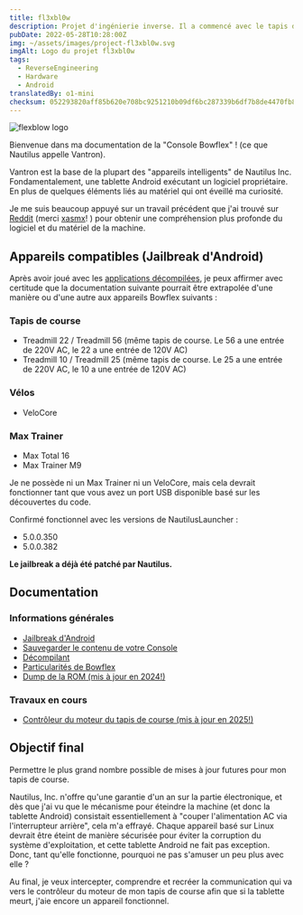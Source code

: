 ```yaml
---
title: fl3xbl0w
description: Projet d'ingénierie inverse. Il a commencé avec le tapis de course Bowflex Treadmill 22 mais s'est généralisé à toute machine Android vendue par Nautilus Inc. (Nautilus, Bowflex, Schwinn).
pubDate: 2022-05-28T10:28:00Z
img: ~/assets/images/project-fl3xbl0w.svg
imgAlt: Logo du projet fl3xbl0w
tags:
  - ReverseEngineering
  - Hardware
  - Android
translatedBy: o1-mini
checksum: 052293820aff85b620e708bc9251210b09df6bc287339b6df7b8de4470fb8540
---
```



<Image src={HeaderImage} alt="flexblow logo" format="webp" width={800} />

Bienvenue dans ma documentation de la "Console Bowflex" ! (ce que Nautilus appelle Vantron).

Vantron est la base de la plupart des "appareils intelligents" de Nautilus Inc. Fondamentalement, une tablette Android exécutant un logiciel propriétaire. En plus de quelques éléments liés au matériel qui ont éveillé ma curiosité.

Je me suis beaucoup appuyé sur un travail précédent que j'ai trouvé sur [Reddit](https://www.reddit.com/r/Bowflex/comments/mi8wdo/unlocking_bowflex_velocore/) (merci [xasmx](https://www.reddit.com/user/xasmx/)! ) pour obtenir une compréhension plus profonde du logiciel et du matériel de la machine.

## Appareils compatibles (Jailbreak d'Android)

Après avoir joué avec les <a href="/fr/projects/fl3xbl0w/decompiling" target="_self">applications décompilées</a>, je peux affirmer avec certitude que la documentation suivante pourrait être extrapolée d'une manière ou d'une autre aux appareils Bowflex suivants :

### Tapis de course

- Treadmill 22 / Treadmill 56 (même tapis de course. Le 56 a une entrée de 220V AC, le 22 a une entrée de 120V AC)
- Treadmill 10 / Treadmill 25 (même tapis de course. Le 25 a une entrée de 220V AC, le 10 a une entrée de 120V AC)

### Vélos

- VeloCore

### Max Trainer

- Max Total 16
- Max Trainer M9

Je ne possède ni un Max Trainer ni un VeloCore, mais cela devrait fonctionner tant que vous avez un port USB disponible basé sur les découvertes du code.

Confirmé fonctionnel avec les versions de NautilusLauncher :

- 5.0.0.350
- 5.0.0.382

**Le jailbreak a déjà été patché par Nautilus.**

## Documentation

### Informations générales

- <a href="/fr/projects/fl3xbl0w/jailbreak" target="_self">
    Jailbreak d'Android
  </a>
- <a href="/fr/projects/fl3xbl0w/backup" target="_self">
    Sauvegarder le contenu de votre Console
  </a>
- <a href="/fr/projects/fl3xbl0w/decompiling" target="_self">
    Décompilant
  </a>
- <a href="/fr/projects/fl3xbl0w/quirks" target="_self">
    Particularités de Bowflex
  </a>
- <a href="/fr/projects/fl3xbl0w/romdump" target="_self">
    Dump de la ROM (mis à jour en 2024!)
  </a>

### Travaux en cours

- <a href="/fr/projects/fl3xbl0w/treadmotor" target="_self">
    Contrôleur du moteur du tapis de course (mis à jour en 2025!)
  </a>

## Objectif final

Permettre le plus grand nombre possible de mises à jour futures pour mon tapis de course.

Nautilus, Inc. n'offre qu'une garantie d'un an sur la partie électronique, et dès que j'ai vu que le mécanisme pour éteindre la machine (et donc la tablette Android) consistait essentiellement à "couper l'alimentation AC via l'interrupteur arrière", cela m'a effrayé. Chaque appareil basé sur Linux devrait être éteint de manière sécurisée pour éviter la corruption du système d'exploitation, et cette tablette Android ne fait pas exception. Donc, tant qu'elle fonctionne, pourquoi ne pas s'amuser un peu plus avec elle ?

Au final, je veux intercepter, comprendre et recréer la communication qui va vers le contrôleur du moteur de mon tapis de course afin que si la tablette meurt, j'aie encore un appareil fonctionnel.
